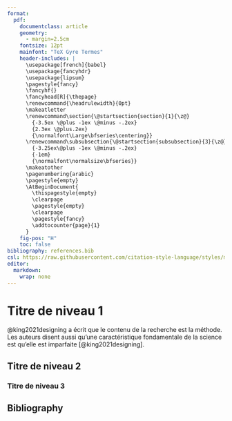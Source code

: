 ```yaml
---
format:
  pdf:
    documentclass: article
    geometry: 
      - margin=2.5cm
    fontsize: 12pt
    mainfont: "TeX Gyre Termes"
    header-includes: |
      \usepackage[french]{babel}
      \usepackage{fancyhdr}
      \usepackage{lipsum}  
      \pagestyle{fancy}
      \fancyhf{}
      \fancyhead[R]{\thepage}
      \renewcommand{\headrulewidth}{0pt}
      \makeatletter
      \renewcommand\section{\@startsection{section}{1}{\z@}
        {-3.5ex \@plus -1ex \@minus -.2ex}
        {2.3ex \@plus.2ex}
        {\normalfont\Large\bfseries\centering}}
      \renewcommand\subsubsection{\@startsection{subsubsection}{3}{\z@}
        {-3.25ex\@plus -1ex \@minus -.2ex}
        {-1em}
        {\normalfont\normalsize\bfseries}}
      \makeatother
      \pagenumbering{arabic}
      \pagestyle{empty}
      \AtBeginDocument{
        \thispagestyle{empty}
        \clearpage
        \pagestyle{empty}
        \clearpage
        \pagestyle{fancy}
        \addtocounter{page}{1}
      }
    fig-pos: "H"
    toc: false
bibliography: references.bib
csl: https://raw.githubusercontent.com/citation-style-language/styles/master/chicago-author-date.csl
editor: 
  markdown: 
    wrap: none
---
```


\begin{titlepage}
  \newpage{}
  \let\footnotesize\small{}
  \let\footnoterule\relax{}
  \let\footnote\thanks{}

  \baselineskip=1.4\baselineskip{}

  \begin{center}
    \setcounter{page}{1}
    \includegraphics[height=20mm,keepaspectratio=true]{img/UdeM_CoA.png}
    \vfil{}
    {\fontsize{17.28}{14}\selectfont \textbf{Titre}}
    \vfil{}
    \textbf{Nom de l'auteur} \\
    Ni de l'auteur
    \vfil{}
    Nom du cours \\ Numéro du cours
    \vfil{}
    Présenté à:\\
    \textbf{Professeur} \\
    \vfil{}
    Département de votre département \\Faculté de votre faculté \\Université Laval
    \vfil{}
    \vfil{}
    Québec, Canada \\
    \vfil{}
    \copyright{} Nom de l'auteur, \today{}
  \end{center}
\end{titlepage}

# Titre de niveau 1

@king2021designing a écrit que le contenu de la recherche est la méthode. Les auteurs disent aussi qu'une caractéristique fondamentale de la science est qu'elle est imparfaite [@king2021designing]. 

\lipsum[2-4]

## Titre de niveau 2

\lipsum[5-10]

### Titre de niveau 3

\lipsum[11-15]

## Bibliography
